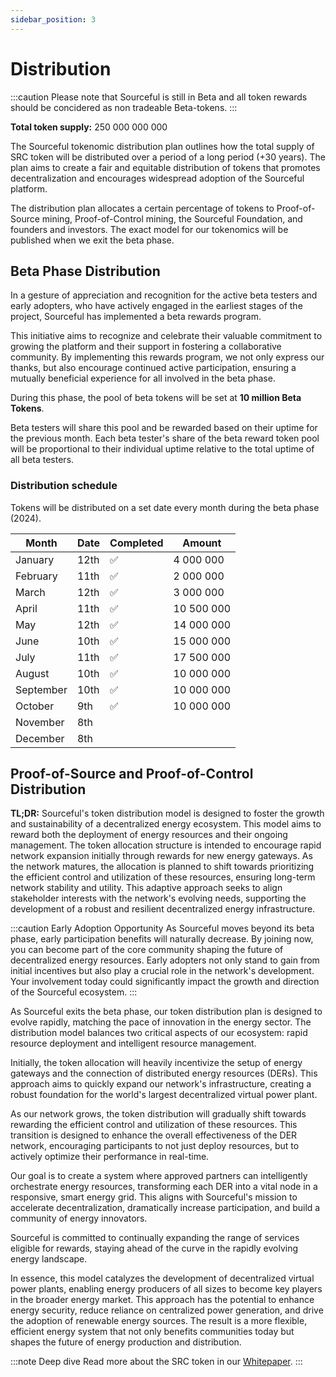 ```yaml
---
sidebar_position: 3
---
```



# Distribution

:::caution
Please note that Sourceful is still in Beta and all token rewards should be concidered as non tradeable Beta-tokens.
:::

**Total token supply:** 250 000 000 000

The Sourceful tokenomic distribution plan outlines how the total supply of SRC token will be distributed over a period of a long period (+30 years). The plan aims to create a fair and equitable distribution of tokens that promotes decentralization and encourages widespread adoption of the Sourceful platform.

The distribution plan allocates a certain percentage of tokens to Proof-of-Source mining, Proof-of-Control mining, the Sourceful Foundation, and founders and investors. The exact model for our tokenomics will be published when we exit the beta phase.

## Beta Phase Distribution

In a gesture of appreciation and recognition for the active beta testers and early adopters, who have actively engaged in the earliest stages of the project, Sourceful has implemented a beta rewards program.

This initiative aims to recognize and celebrate their valuable commitment to growing the platform and their support in fostering a collaborative community. By implementing this rewards program, we not only express our thanks, but also encourage continued active participation, ensuring a mutually beneficial experience for all involved in the beta phase.

During this phase, the pool of beta tokens will be set at **10 million Beta Tokens**. 

Beta testers will share this pool and be rewarded based on their uptime for the previous month. Each beta tester's share of the beta reward token pool will be proportional to their individual uptime relative to the total uptime of all beta testers.
### Distribution schedule

Tokens will be distributed on a set date every month during the beta phase (2024).

| Month     | Date | Completed | Amount         |
| --------- | ---- | --------- | -------------- |
| January   | 12th | ✅        | 4 000 000  |
| February  | 11th | ✅        | 2 000 000  |
| March     | 12th | ✅        | 3 000 000  |
| April     | 11th | ✅        | 10 500 000 |
| May       | 12th | ✅        | 14 000 000 |
| June      | 10th | ✅        | 15 000 000 |
| July      | 11th | ✅        | 17 500 000 |
| August    | 10th | ✅        | 10 000 000 |
| September | 10th | ✅        | 10 000 000 |
| October   | 9th  | ✅        | 10 000 000 |
| November  | 8th  |
| December  | 8th  |

## Proof-of-Source and Proof-of-Control Distribution

**TL;DR:** Sourceful's token distribution model is designed to foster the growth and sustainability of a decentralized energy ecosystem. This model aims to reward both the deployment of energy resources and their ongoing management. The token allocation structure is intended to encourage rapid network expansion initially through rewards for new energy gateways. As the network matures, the allocation is planned to shift towards prioritizing the efficient control and utilization of these resources, ensuring long-term network stability and utility. This adaptive approach seeks to align stakeholder interests with the network's evolving needs, supporting the development of a robust and resilient decentralized energy infrastructure.

:::caution Early Adoption Opportunity
As Sourceful moves beyond its beta phase, early participation benefits will naturally decrease. By joining now, you can become part of the core community shaping the future of decentralized energy resources. Early adopters not only stand to gain from initial incentives but also play a crucial role in the network's development. Your involvement today could significantly impact the growth and direction of the Sourceful ecosystem.
:::

As Sourceful exits the beta phase, our token distribution plan is designed to evolve rapidly, matching the pace of innovation in the energy sector. The distribution model balances two critical aspects of our ecosystem: rapid resource deployment and intelligent resource management.

Initially, the token allocation will heavily incentivize the setup of energy gateways and the connection of distributed energy resources (DERs). This approach aims to quickly expand our network's infrastructure, creating a robust foundation for the world's largest decentralized virtual power plant.

As our network grows, the token distribution will gradually shift towards rewarding the efficient control and utilization of these resources. This transition is designed to enhance the overall effectiveness of the DER network, encouraging participants to not just deploy resources, but to actively optimize their performance in real-time.

Our goal is to create a system where approved partners can intelligently orchestrate energy resources, transforming each DER into a vital node in a responsive, smart energy grid. This aligns with Sourceful's mission to accelerate decentralization, dramatically increase participation, and build a community of energy innovators.

Sourceful is committed to continually expanding the range of services eligible for rewards, staying ahead of the curve in the rapidly evolving energy landscape.

In essence, this model catalyzes the development of decentralized virtual power plants, enabling energy producers of all sizes to become key players in the broader energy market. This approach has the potential to enhance energy security, reduce reliance on centralized power generation, and drive the adoption of renewable energy sources. The result is a more flexible, efficient energy system that not only benefits communities today but shapes the future of energy production and distribution.

:::note Deep dive
Read more about the SRC token in our <a href="../Whitepaper/src-token/">Whitepaper</a>.
:::
